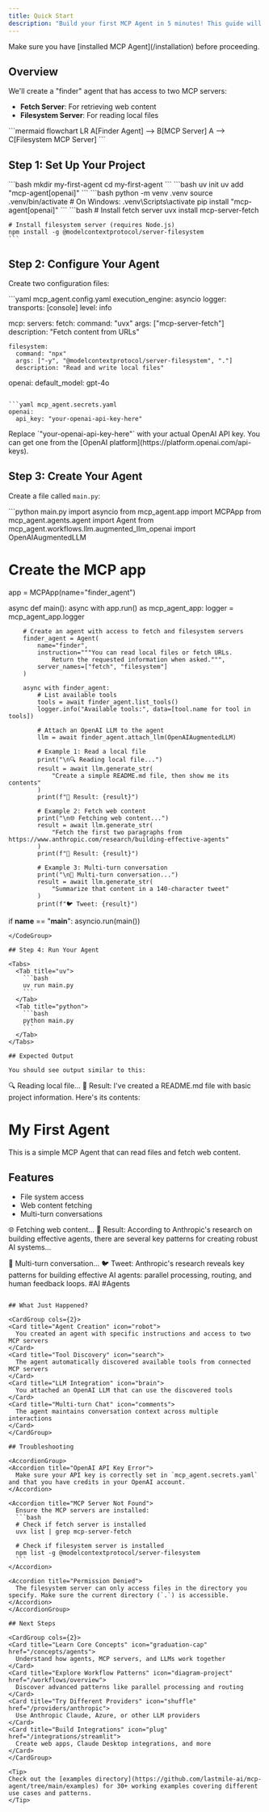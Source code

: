 ```yaml
---
title: Quick Start
description: "Build your first MCP Agent in 5 minutes! This guide will walk you through creating a simple agent that can read files and fetch web content."
---
```


<Info>
  Make sure you have [installed MCP Agent](/installation) before proceeding.
</Info>

## Overview

We'll create a "finder" agent that has access to two MCP servers:
- **Fetch Server**: For retrieving web content
- **Filesystem Server**: For reading local files

<Frame>
  ```mermaid
flowchart LR
    A[Finder Agent] --> B[MCP Server]
    A --> C[Filesystem MCP Server]
  ```
</Frame>

## Step 1: Set Up Your Project

<Steps>
  <Step title="Create a new directory">
    ```bash
    mkdir my-first-agent
    cd my-first-agent
    ```
  </Step>

  <Step title="Install dependencies">
    <Tabs>
      <Tab title="uv">
        ```bash
        uv init
        uv add "mcp-agent[openai]"
        ```
      </Tab>
      <Tab title="pip">
        ```bash
        python -m venv .venv
        source .venv/bin/activate  # On Windows: .venv\Scripts\activate
        pip install "mcp-agent[openai]"
        ```
      </Tab>
    </Tabs>
  </Step>

  <Step title="Install MCP servers">
    ```bash
    # Install fetch server
    uvx install mcp-server-fetch

    # Install filesystem server (requires Node.js)
    npm install -g @modelcontextprotocol/server-filesystem
    ```
  </Step>
</Steps>

## Step 2: Configure Your Agent

Create two configuration files:

<CodeGroup>
```yaml mcp_agent.config.yaml
execution_engine: asyncio
logger:
  transports: [console]
  level: info

mcp:
  servers:
    fetch:
      command: "uvx"
      args: ["mcp-server-fetch"]
      description: "Fetch content from URLs"
    
    filesystem:
      command: "npx"
      args: ["-y", "@modelcontextprotocol/server-filesystem", "."]
      description: "Read and write local files"

openai:
  default_model: gpt-4o
```

```yaml mcp_agent.secrets.yaml
openai:
  api_key: "your-openai-api-key-here"
```
</CodeGroup>

<Warning>
  Replace `"your-openai-api-key-here"` with your actual OpenAI API key. You can get one from the [OpenAI platform](https://platform.openai.com/api-keys).
</Warning>

## Step 3: Create Your Agent

Create a file called `main.py`:

<CodeGroup>
```python main.py
import asyncio
from mcp_agent.app import MCPApp
from mcp_agent.agents.agent import Agent
from mcp_agent.workflows.llm.augmented_llm_openai import OpenAIAugmentedLLM

# Create the MCP app
app = MCPApp(name="finder_agent")

async def main():
    async with app.run() as mcp_agent_app:
        logger = mcp_agent_app.logger
        
        # Create an agent with access to fetch and filesystem servers
        finder_agent = Agent(
            name="finder",
            instruction="""You can read local files or fetch URLs.
                Return the requested information when asked.""",
            server_names=["fetch", "filesystem"]
        )

        async with finder_agent:
            # List available tools
            tools = await finder_agent.list_tools()
            logger.info("Available tools:", data=[tool.name for tool in tools])

            # Attach an OpenAI LLM to the agent
            llm = await finder_agent.attach_llm(OpenAIAugmentedLLM)

            # Example 1: Read a local file
            print("\n🔍 Reading local file...")
            result = await llm.generate_str(
                "Create a simple README.md file, then show me its contents"
            )
            print(f"📄 Result: {result}")

            # Example 2: Fetch web content
            print("\n🌐 Fetching web content...")
            result = await llm.generate_str(
                "Fetch the first two paragraphs from https://www.anthropic.com/research/building-effective-agents"
            )
            print(f"📰 Result: {result}")

            # Example 3: Multi-turn conversation
            print("\n💬 Multi-turn conversation...")
            result = await llm.generate_str(
                "Summarize that content in a 140-character tweet"
            )
            print(f"🐦 Tweet: {result}")

if __name__ == "__main__":
    asyncio.run(main())
```
</CodeGroup>

## Step 4: Run Your Agent

<Tabs>
  <Tab title="uv">
    ```bash
    uv run main.py
    ```
  </Tab>
  <Tab title="python">
    ```bash
    python main.py
    ```
  </Tab>
</Tabs>

## Expected Output

You should see output similar to this:

  ```
  🔍 Reading local file...
  📄 Result: I've created a README.md file with basic project information. Here's its contents:

  # My First Agent
  
  This is a simple MCP Agent that can read files and fetch web content.
  
  ## Features
  - File system access
  - Web content fetching
  - Multi-turn conversations

  🌐 Fetching web content...
  📰 Result: According to Anthropic's research on building effective agents, 
  there are several key patterns for creating robust AI systems...

  💬 Multi-turn conversation...
  🐦 Tweet: Anthropic's research reveals key patterns for building effective AI agents: 
  parallel processing, routing, and human feedback loops. #AI #Agents
  ```

## What Just Happened?

<CardGroup cols={2}>
  <Card title="Agent Creation" icon="robot">
    You created an agent with specific instructions and access to two MCP servers
  </Card>
  <Card title="Tool Discovery" icon="search">
    The agent automatically discovered available tools from connected MCP servers
  </Card>
  <Card title="LLM Integration" icon="brain">
    You attached an OpenAI LLM that can use the discovered tools
  </Card>
  <Card title="Multi-turn Chat" icon="comments">
    The agent maintains conversation context across multiple interactions
  </Card>
</CardGroup>

## Troubleshooting

<AccordionGroup>
  <Accordion title="OpenAI API Key Error">
    Make sure your API key is correctly set in `mcp_agent.secrets.yaml` and that you have credits in your OpenAI account.
  </Accordion>
  
  <Accordion title="MCP Server Not Found">
    Ensure the MCP servers are installed:
    ```bash
    # Check if fetch server is installed
    uvx list | grep mcp-server-fetch
    
    # Check if filesystem server is installed
    npm list -g @modelcontextprotocol/server-filesystem
    ```
  </Accordion>
  
  <Accordion title="Permission Denied">
    The filesystem server can only access files in the directory you specify. Make sure the current directory (`.`) is accessible.
  </Accordion>
</AccordionGroup>

## Next Steps

<CardGroup cols={2}>
  <Card title="Learn Core Concepts" icon="graduation-cap" href="/concepts/agents">
    Understand how agents, MCP servers, and LLMs work together
  </Card>
  <Card title="Explore Workflow Patterns" icon="diagram-project" href="/workflows/overview">
    Discover advanced patterns like parallel processing and routing
  </Card>
  <Card title="Try Different Providers" icon="shuffle" href="/providers/anthropic">
    Use Anthropic Claude, Azure, or other LLM providers
  </Card>
  <Card title="Build Integrations" icon="plug" href="/integrations/streamlit">
    Create web apps, Claude Desktop integrations, and more
  </Card>
</CardGroup>

<Tip>
  Check out the [examples directory](https://github.com/lastmile-ai/mcp-agent/tree/main/examples) for 30+ working examples covering different use cases and patterns.
</Tip>